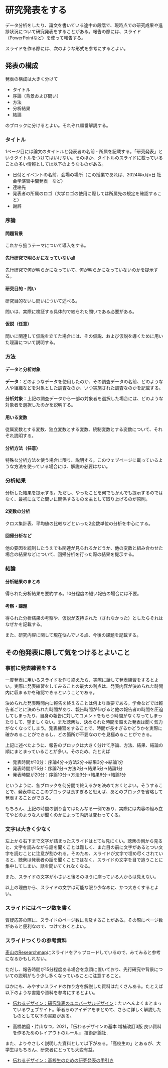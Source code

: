 # 研究発表をする {#presentation}

データ分析をしたり、論文を書いている途中の段階で、現時点での研究成果や進捗状況について研究発表をすることがある。報告の際には、スライド（PowerPointなど）を使って報告する。

スライドを作る際には、次のような形式を参考にするとよい。

## 発表の構成

発表の構成は大きく分けて

- タイトル
- 序論（背景および問い）
- 方法
- 分析結果
- 結論

のブロックに分けるとよい。それぞれ順番解説する。

### タイトル

1ページ目には論文のタイトルと発表者の名前・所属を記載する。「研究発表」というタイトルをつけてはいけない。そのほか、タイトルのスライドに載っていることの多い情報としては以下のようなものがある。

- 日付とイベントの名前、会場の場所（この授業であれば、2024年x月x日 社会学演習中間発表　など）
- 連絡先
- 発表者の所属のロゴ（大学ロゴの使用に際しては所属先の規定を確認すること）
- 謝辞

### 序論

#### 問題背景

これから扱うテーマについて導入をする。

#### 先行研究で明らかになっていない点

先行研究で何が明らかになっていて、何が明らかになっていないのかを提示する。

#### 研究目的・問い

研究目的ないし問いについて述べる。

問いは、実際に検証する具体的で絞られた問いである必要がある。

#### 仮説（任意）

問いに関連して仮説を立てた場合には、その仮説、および仮説を導くために用いた理論について説明する。

### 方法

#### データと分析対象

**データ**：どのようなデータを使用したのか、その調査データの名前、どのような人や組織などを対象とした調査なのか、いつ実施された調査なのかを記載する。

**分析対象**：上記の調査データから一部の対象者を選択した場合には、どのような対象者を選択したのかを説明する。

#### 用いる変数

従属変数とする変数、独立変数とする変数、統制変数とする変数について、それぞれ説明する。

#### 分析方法（任意）

特殊な分析方法を使う場合に限り、説明する。このウェブページに載っているような方法を使っている場合には、解説の必要はない。

### 分析結果

分析した結果を提示する。ただし、やったことを何でもかんでも提示するのではなく、最初に立てた問いに関係するものを主として取り上げるのが原則。

#### 2変数の分析

クロス集計表、平均値の比較などといった2変数単位の分析を中心にする。

#### 回帰分析など

他の要因を統制したうえでも関連が見られるかどうか、他の変数と組み合わせた場合の結果などについて、回帰分析を行った際の結果を提示する。

### 結論

#### 分析結果のまとめ

得られた分析結果を要約する。10分程度の短い報告の場合には不要。

#### 考察・課題

得られた分析結果の考察や、仮説が支持された（されなかった）としたらそれはなぜかを記載する。

また、研究内容に関して現在悩んでいる点、今後の課題を記載する。

## その他発表に際して気をつけるとよいこと

### 事前に発表練習をする

一度発表に用いるスライドを作り終えたら、実際に話して発表練習をするとよい。実際に発表練習をしてみることの最大の利点は、発表内容が決められた時間内に収まるかを確認できるということである。

決められた発表時間内に報告を終えることは何より重要である。学会などでは報告者ごとに決められた時間があり、報告時間が伸びると他の報告者の時間を圧迫してしまったり、自身の報告に対してコメントをもらう時間がなくなってしまったりして、望ましくない。また聴衆も、決められた時間を超えた発表は聞く気力がなくなってしまう。発表練習をすることで、時間が長すぎるかどうかを実際に確かめることができるし、どの箇所が不要なのかを見極めることができる。

上記に述べたように、報告のブロックは大きく分けて序論、方法、結果、結論の順にまとまっていることが多い。そのため、たとえば

- 発表時間が10分：序論4分→方法2分→結果3分→結論1分
- 発表時間が15分：序論7分→方法2分→結果5分→結論1分
- 発表時間が20分：序論10分→方法3分→結果6分→結論1分

というように、各ブロックを何分間で終えるかを決めておくとよい。そうすることで、発表中にここのブロックは長すぎると思えば、あとのブロックを省略して発表することができる。

もちろん、上記の時間の割り当てはたんなる一例であり、実際には内容の組み立てやどのような人が聞くのかによって内訳は変わってくる。

### 文字は大きく少なく

左上から右下まで文字が詰まったスライドはとても見にくい。聴衆の側から見ると、文字を読みながら話を聞くことは難しく、また目の前に文字があるとつい文字を読むことに注意が割かれる。そのため、スライドが文字で埋め尽くされていると、聴衆は発表者の話を聞くことではなく、スライドの文字を目で追うことに集中してしまい、話を聞いてくれなくなる。

また、スライドの文字が小さいと後ろのほうに座っている人からは見えない。

以上の理由から、スライドの文字は可能な限り少なめに、かつ大きくするとよい。

### スライドにはページ数を書く

質疑応答の際に、スライドのページ数に言及することがある。その際にページ数があると便利なので、つけておくとよい。

### スライドつくりの参考資料

[麦山のResearchmap](https://researchmap.jp/mugiyama)にスライドをアップロードしているので、みてみると参考になるかもしれない。

ただし、報告時間が15分程度ある場合を念頭に置いており、先行研究や背景についての説明がもう少し多くなっていることに注意すること。

ほかにも、みやすいスライドの作り方を解説した資料はたくさんある。たとえば以下のような書籍や資料を参考にするとよい。

- [伝わるデザイン：研究発表のユニバーサルデザイン](https://tsutawarudesign.com/)：たいへんよくまとまっているウェブサイト。筆者らのアイデアをまとめて、さらに詳しく解説したものとして以下の書籍がある。

- 高橋佑磨・片山なつ，2021，『伝わるデザインの基本 増補改訂3版 良い資料を作るためのレイアウトのルール』 技術評論社．

また、よりやさしく説明した資料として以下がある。「高校生の」とあるが、大学生はもちろん、研究者にとっても大変有益。

- [伝わるデザイン：高校生のための研究発表の手引き](https://student.tsutawarudesign.com/slide_design/)


